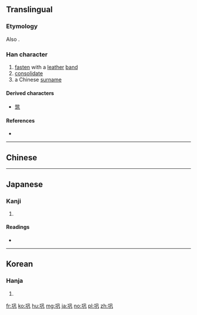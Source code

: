 {{also|鞏}}
==Translingual==
{{ja-forms|[[鞏]]|巩|[[鞏]]}}

===Etymology===
{{Han compound|工|凡}}

Also {{Han simp|鞏|f=革|t=&nbsp;}}.

===Han character===
{{Han char|rn=48|rad=工|as=03|sn=6|four=|canj=MHNI|ids=⿰工凡}}

# [[fasten]] with a [[leather]] [[band]]
# [[consolidate]]
# a Chinese [[surname]]

====Derived characters====
* [[筑]]

====References====
* {{Han ref|kx=0325.160|dkj=08726|dj=0629.030|hdz=10412.060|uh=5DE9|ud=24041}}

----
==Chinese==
{{zh-see|鞏}}
----

==Japanese==

===Kanji===
{{ja-kanji|grade=|rs=工03}}

# {{defn|lang=ja|sort=工03}}

====Readings====
* {{ja-readings|on=[[きょう]] (kyō)|kun=}}

----

==Korean==

===Hanja===
{{ko-hanja|hangeul=공|rv=gong|mr=kong}}

# {{defn|lang=ko|sort=工03}}

[[fr:巩]]
[[ko:巩]]
[[hu:巩]]
[[mg:巩]]
[[ja:巩]]
[[no:巩]]
[[pl:巩]]
[[zh:巩]]